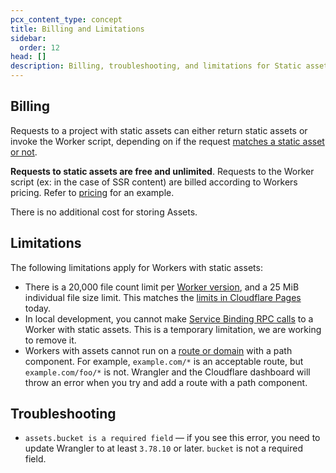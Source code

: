 ```yaml
---
pcx_content_type: concept
title: Billing and Limitations
sidebar:
  order: 12
head: []
description: Billing, troubleshooting, and limitations for Static assets on Workers
---
```


## Billing

Requests to a project with static assets can either return static assets or invoke the Worker script, depending on if the request [matches a static asset or not](/workers/static-assets/routing/).

**Requests to static assets are free and unlimited**. Requests to the Worker script (ex: in the case of SSR content) are billed according to Workers pricing. Refer to [pricing](/workers/platform/pricing/#example-2) for an example.

There is no additional cost for storing Assets.

## Limitations

The following limitations apply for Workers with static assets:

- There is a 20,000 file count limit per [Worker version](/workers/configuration/versions-and-deployments/), and a 25 MiB individual file size limit. This matches the [limits in Cloudflare Pages](/pages/platform/limits/) today.
- In local development, you cannot make [Service Binding RPC calls](/workers/runtime-apis/bindings/service-bindings/rpc/) to a Worker with static assets. This is a temporary limitation, we are working to remove it.
- Workers with assets cannot run on a [route or domain](/workers/configuration/routing/) with a path component. For example, `example.com/*` is an acceptable route, but `example.com/foo/*` is not. Wrangler and the Cloudflare dashboard will throw an error when you try and add a route with a path component.

## Troubleshooting

- `assets.bucket is a required field` — if you see this error, you need to update Wrangler to at least `3.78.10` or later. `bucket` is not a required field.
